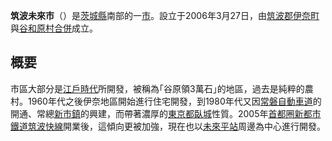 {{日本都市|
自治體名=筑波未來市|
圖像=[[File:Cherry_blossom_in_Fukuokazeki_sakura_park.JPG|240px]]|
圖像說明=[[根通水渠|根通水渠]]與[[福岡堰|福岡堰]][[櫻花|櫻花]]公園|
市章=|
日文原名=つくばみらい市|
平假名=つくばみらいし|
羅馬字拼音=Tsukubamirai-shi|
都道府縣=茨城縣|
支廳=|
編號=08235-0|
面積=79.14|
邊界未定=|
人口=42,501|
統計時間=2007年9月1日|
自治體=[[常總市|常總市]]、[[守谷市|守谷市]]、[[取手市|取手市]]、[[龍崎市|龍崎市]]、[[筑波市|筑波市]]|
樹=|
花=|
鳥=|
其他象徵物=|
其他象徵=|
郵遞區號=300-2395|
所在地=筑波未來市福田195|
電話號碼=297-58-2111|
外部連結=http://www.city.tsukubamirai.lg.jp/index.htm|
經度=|
緯度=|
地圖=|
註記=|
}}
'''筑波未來市'''（{{jpn|j=つくばみらい市|hg=つくばみらいし|rm=Tsukubamirai shi|f=y}}）是[[茨城縣|茨城縣]]南部的一[[市|市]]。設立于2006年3月27日，由[[筑波郡|筑波郡]][[伊奈町_(茨城縣)|伊奈町]]與[[谷和原村|谷和原村]][[市町村合併|合併]]成立。

== 概要 ==
市區大部分是[[江戶時代|江戶時代]]{{link-ja|關東郡代|関東郡代}}{{link-ja|伊奈忠治|伊奈忠治}}所開發，被稱為｢谷原領3萬石｣的地區，過去是純粹的農村。1960年代之後伊奈地區開始進行住宅開發，到1980年代又因[[常磐自動車道|常磐自動車道]]的開通、常總[[新市鎮|新市鎮]]{{link-ja|絹之台|絹の台}}的興建，而帶著濃厚的[[東京都|東京都]][[臥城|臥城]]性質。2005年[[首都圈新都市鐵道|首都圈新都市鐵道]][[筑波快線|筑波快線]]開業後，這傾向更被加強，現在也以[[未來平站|未來平站]]周邊為中心進行開發。

{{茨城縣}}
{{Authority control}}
{{日本地理小作品}}